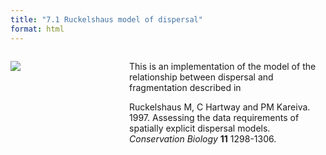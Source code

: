 ```yaml
---
title: "7.1 Ruckelshaus model of dispersal"
format: html
---
```


:::: {.columns}
::: {.column width=35%}
[![](7.1-dispersal-fragmentation.png){style="padding-right:10px;"}](7.1-dispersal-fragmentation.nlogox)
:::

::: {.column width=65%}
This is an implementation of the model of the relationship between dispersal and fragmentation described in

Ruckelshaus M, C Hartway and PM Kareiva. 1997. Assessing the data requirements of spatially explicit dispersal models. _Conservation Biology_ **11** 1298-1306.
:::
::::